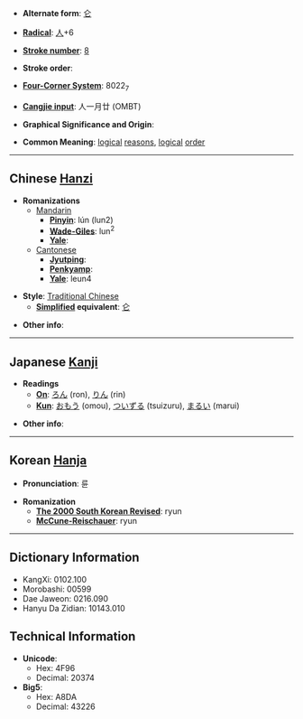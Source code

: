 * '''Alternate form''': [[仑]]

* '''[[Wiktionary:Chinese radical index| Radical]]''': [[Wiktionary:Chinese radical index 人|人]]+6

* '''[[Wiktionary:Chinese total strokes index|Stroke number]]''': [[Wiktionary:Chinese total strokes index 8|8]]

* '''Stroke order''': 

* '''[[Wiktionary:Chinese four corner index|Four-Corner System]]''': 8022<sub>7</sub>

* '''[[Wiktionary:Chinese Cangjie index|Cangjie input]]''': 人一月廿 (OMBT)

* '''Graphical Significance and Origin''': 

* '''Common Meaning''': [[logical]] [[reason]]s, [[logical]] [[order]]

----

== Chinese [[Hanzi]] ==

* '''Romanizations'''
** [[Mandarin]]
*** '''[[Pinyin]]''': lún (lun2)
*** '''[[Wade-Giles]]''': lun<sup>2</sup>
*** '''[[Yale]]''': 
**[[Cantonese]]
***'''[[Jyutping]]''':
***'''[[Penkyamp]]''': 
***'''[[Yale]]''': leun4

* '''Style''': [[Traditional Chinese]] 
** '''[[Simplified Chinese|Simplified]] equivalent''': [[仑]]

* '''Other info''': 

----

== Japanese [[Kanji]] ==

* '''Readings'''
** '''[[On]]''': [[ろん]] (ron), [[りん]] (rin)
** '''[[Kun]]''': [[おもう]] (omou), [[ついずる]] (tsuizuru), [[まるい]] (marui)

* '''Other info''':  

----

== Korean [[Hanja]] ==

* '''Pronunciation''': 륜

* '''Romanization'''
** '''[[The 2000 South Korean Revised Romanization|The 2000 South Korean Revised]]''': ryun
** '''[[McCune-Reischauer]]''': ryun

----

== Dictionary Information ==

* KangXi: 0102.100
* Morobashi: 00599
* Dae Jaweon: 0216.090
* Hanyu Da Zidian: 10143.010

== Technical Information ==

* '''Unicode''':
** Hex: 4F96
** Decimal: 20374
* '''Big5''':
** Hex: A8DA
** Decimal: 43226